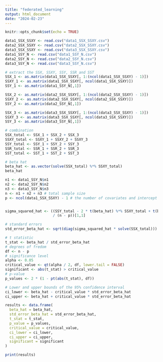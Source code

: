 ```yaml
---
title: "federated_learning"
output: html_document
date: "2024-02-23"
---
```


```r
knitr::opts_chunk$set(echo = TRUE)
```

```r
data1_SSX_SSXY <- read.csv("data1_SSX_SSXY.csv")
data2_SSX_SSXY <- read.csv("data2_SSX_SSXY.csv")
data3_SSX_SSXY <- read.csv("data3_SSX_SSXY.csv")
data1_SSY_N <- read.csv("data1_SSY_N.csv")
data2_SSY_N <- read.csv("data2_SSY_N.csv")
data3_SSY_N <- read.csv("data3_SSY_N.csv")
```

```r
# extract the SSX, SSXY, SSY, SSR and SST
SSX_1 <- as.matrix(data1_SSX_SSXY[, 1:(ncol(data1_SSX_SSXY) - 1)])
SSXY_1 <- as.matrix(data1_SSX_SSXY[, ncol(data1_SSX_SSXY)])
SSY_1 <- as.matrix(data1_SSY_N[,1])

SSX_2 <- as.matrix(data2_SSX_SSXY[, 1:(ncol(data2_SSX_SSXY) - 1)])
SSXY_2 <- as.matrix(data2_SSX_SSXY[, ncol(data2_SSX_SSXY)])
SSY_2 <- as.matrix(data2_SSY_N[,1])

SSX_3 <- as.matrix(data3_SSX_SSXY[, 1:(ncol(data3_SSX_SSXY) - 1)])
SSXY_3 <- as.matrix(data3_SSX_SSXY[, ncol(data3_SSX_SSXY)])
SSY_3 <- as.matrix(data3_SSY_N[,1])
```

```r
# combination
SSX_total <- SSX_1 + SSX_2 + SSX_3
SSXY_total <- SSXY_1 + SSXY_2 + SSXY_3
SSY_total <- SSY_1 + SSY_2 + SSY_3
SSR_total <- SSR_1 + SSR_2 + SSR_3
SST_total <- SST_1 + SST_2 + SST_3

# beta hat
beta_hat <- as.vector(solve(SSX_total) %*% SSXY_total)
beta_hat
```

```r
n1 <- data1_SSY_N$n1
n2 <- data2_SSY_N$n2
n3 <- data3_SSY_N$n3
n <- n1 + n2 + n3 # total sample size
p <- ncol(data1_SSX_SSXY) - 1 # the number of covariates and intercept


sigma_squared_hat <- ((SSY_total - 2 * t(beta_hat) %*% SSXY_total + t(beta_hat) %*% SSX_total %*% beta_hat) 
                      / (n - p))[1,1]

# standard errors
std_error_beta_hat <- sqrt(diag(sigma_squared_hat * solve(SSX_total)))
```

```r
# t statistic
t_stat <- beta_hat / std_error_beta_hat
# degrees of fredom
df <- n - p
# significance level
alpha <- 0.05
critical_value <- qt(alpha / 2, df, lower.tail = FALSE)
significant <- abs(t_stat) > critical_value
# p-value
p_values <- 2 * (1 - pt(abs(t_stat), df))

# Lower and upper bounds of the 95% confidence interval
ci_lower <- beta_hat - critical_value * std_error_beta_hat
ci_upper <- beta_hat + critical_value * std_error_beta_hat

results <- data.frame(
  beta_hat = beta_hat,
  std_error_beta_hat = std_error_beta_hat,
  t_stat = t_stat,
  p_value = p_values,
  critical_value = critical_value,
  ci_lower = ci_lower,
  ci_upper = ci_upper,
  significant = significant
)

print(results)
```



